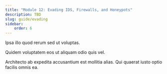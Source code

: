 ```yaml
---
title: "Module 12: Evading IDS, Firewalls, and Honeypots"
description: TBD
slug: guide/evading
sidebar:
    order: 6
---
```


Ipsa illo quod rerum sed ut voluptas. 

Quidem voluptatem eos ut aliquam odio quis vel. 

Architecto ab expedita accusantium est mollitia alias. Qui quaerat iusto optio facilis omnis ea.
